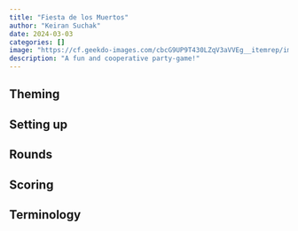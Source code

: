 ```yaml
---
title: "Fiesta de los Muertos"
author: "Keiran Suchak"
date: 2024-03-03
categories: []
image: "https://cf.geekdo-images.com/cbcG9UP9T430LZqV3aVVEg__itemrep/img/b5lxiMuZQCaz9K6AlsI-2Wi8yiM=/fit-in/246x300/filters:strip_icc()/pic4868417.png"
description: "A fun and cooperative party-game!"
---
```


## Theming

## Setting up

## Rounds

## Scoring

## Terminology


